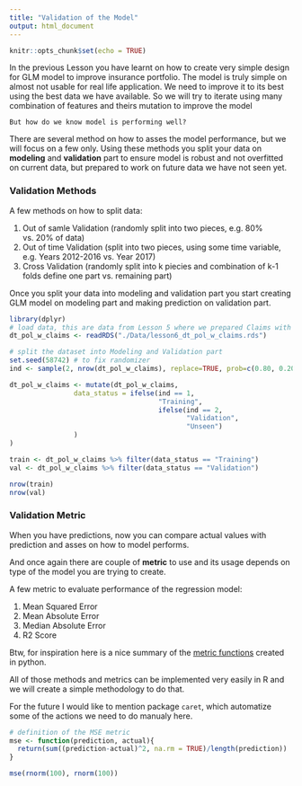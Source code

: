 ```yaml
---
title: "Validation of the Model"
output: html_document
---
```


```r
knitr::opts_chunk$set(echo = TRUE)
```

In the previous Lesson you have learnt on how to create very simple design for GLM model to improve insurance portfolio. The model is truly simple on almost not usable for real life application. We need to improve it to its best using the best data we have available. So we will try to iterate using many combination of features and theirs mutation to improve the model

`But how do we know model is performing well?`

There are several method on how to asses the model performance, but we will focus on a few only.
Using these methods you split your data on __modeling__ and __validation__ part to ensure model is robust and not overfitted on current data, but prepared to work on future data we have not seen yet.

### Validation Methods
A few methods on how to split data:

1.  Out of samle Validation (randomly split into two pieces, e.g. 80% vs. 20% of data)
2.  Out of time Validation (split into two pieces, using some time variable, e.g. Years 2012-2016 vs. Year 2017)
3.  Cross Validation (randomly split into k piecies and combination of k-1 folds define one part vs. remaining part)

Once you split your data into modeling and validation part you start creating GLM model on modeling part and making prediction on validation part.


```r
library(dplyr)
# load data, this are data from Lesson 5 where we prepared Claims with Policies into one dataset
dt_pol_w_claims <- readRDS("./Data/lesson6_dt_pol_w_claims.rds")
```


```r
# split the dataset into Modeling and Validation part
set.seed(58742) # to fix randomizer
ind <- sample(2, nrow(dt_pol_w_claims), replace=TRUE, prob=c(0.80, 0.20)) # generate random indicator to split by

dt_pol_w_claims <- mutate(dt_pol_w_claims,
                data_status = ifelse(ind == 1, 
                                     "Training",
                                     ifelse(ind == 2, 
                                            "Validation", 
                                            "Unseen")
                )
)

train <- dt_pol_w_claims %>% filter(data_status == "Training")
val <- dt_pol_w_claims %>% filter(data_status == "Validation")
```

```r
nrow(train)
nrow(val)
```

### Validation Metric
When you have predictions, now you can compare actual values with prediction and asses on how to model performs.

And once again there are couple of __metric__ to use and its usage depends on type of the model you are trying to create.

A few metric to evaluate performance of the regression model:

1.  Mean Squared Error
2.  Mean Absolute Error
3.  Median Absolute Error
4.  R2 Score

Btw, for inspiration here is a nice summary of the [metric functions](http://scikit-learn.org/stable/modules/model_evaluation.html) created in python.

All of those methods and metrics can be implemented very easily in R and we will create a simple methodology to do that. 

For the future I would like to mention package `caret`, which automatize some of the actions we need to do manualy here.

```r
# definition of the MSE metric
mse <- function(prediction, actual){
  return(sum((prediction-actual)^2, na.rm = TRUE)/length(prediction))
}

mse(rnorm(100), rnorm(100))
```

